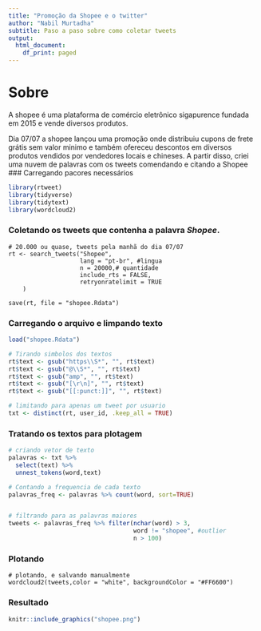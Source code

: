 ```yaml
---
title: "Promoção da Shopee e o twitter"
author: "Nabil Murtadha"
subtitle: Paso a paso sobre como coletar tweets
output:
  html_document:
    df_print: paged
---
```

# Sobre
A shopee é uma plataforma de comércio eletrônico sigapurence fundada em 2015 e vende diversos produtos.

Dia 07/07 a shopee lançou uma promoção onde distribuiu cupons de frete grátis sem valor minimo e também ofereceu descontos em diversos produtos vendidos por vendedores locais e chineses. A partir disso, criei uma nuvem de palavras com os tweets comendando e citando a Shopee
### Carregando pacores necessários
```r
library(rtweet)
library(tidyverse)
library(tidytext)
library(wordcloud2)
```

### Coletando os tweets que contenha a palavra _Shopee_.
```
# 20.000 ou quase, tweets pela manhã do dia 07/07
rt <- search_tweets("Shopee",
                    lang = "pt-br", #lingua
                    n = 20000,# quantidade
                    include_rts = FALSE,
                    retryonratelimit = TRUE
    )

save(rt, file = "shopee.Rdata")

```

### Carregando o arquivo e limpando texto
```r
load("shopee.Rdata")

# Tirando simbolos dos textos
rt$text <- gsub("https\\S*", "", rt$text) 
rt$text <- gsub("@\\S*", "", rt$text) 
rt$text <- gsub("amp", "", rt$text)
rt$text <- gsub("[\r\n]", "", rt$text)
rt$text <- gsub("[[:punct:]]", "", rt$text)

# limitando para apenas um tweet por usuario
txt <- distinct(rt, user_id, .keep_all = TRUE)
```

### Tratando os textos para plotagem
```r
# criando vetor de texto
palavras <- txt %>%
  select(text) %>%
  unnest_tokens(word,text)

# Contando a frequencia de cada texto
palavras_freq <- palavras %>% count(word, sort=TRUE)


# filtrando para as palavras maiores
tweets <- palavras_freq %>% filter(nchar(word) > 3,
                                   word != "shopee", #outlier
                                   n > 100)

```

### Plotando
```
# plotando, e salvando manualmente
wordcloud2(tweets,color = "white", backgroundColor = "#FF6600")
```

### Resultado
```r
knitr::include_graphics("shopee.png")
```
